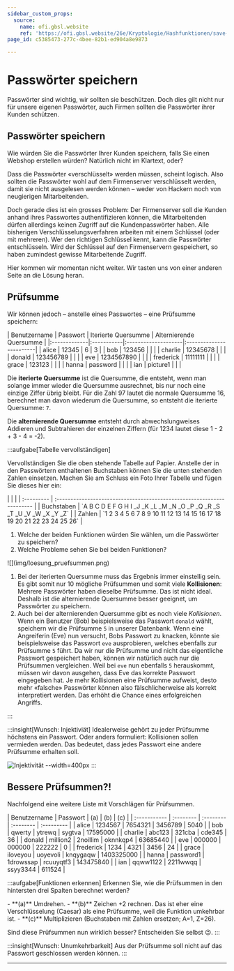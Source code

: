 ```yaml
---
sidebar_custom_props:
  source:
    name: ofi.gbsl.website
    ref: 'https://ofi.gbsl.website/26e/Kryptologie/Hashfunktionen/save-passwords'
page_id: c5385473-277c-4bee-82b1-ed904a8e9873

---
```



# Passwörter speichern
Passwörter sind wichtig, wir sollten sie beschützen. Doch dies gilt nicht nur für unsere eigenen Passwörter, auch Firmen sollten die Passwörter ihrer Kunden schützen.

## Passwörter speichern
Wie würden Sie die Passwörter Ihrer Kunden speichern, falls Sie einen Webshop erstellen würden? Natürlich nicht im Klartext, oder?

Dass die Passwörter «verschlüsselt» werden müssen, scheint logisch. Also sollten die Passwörter wohl auf dem Firmenserver verschlüsselt werden, damit sie nicht ausgelesen werden können – weder von Hackern noch von neugierigen Mitarbeitenden.

Doch gerade dies ist ein grosses Problem: Der Firmenserver soll die Kunden anhand ihres Passwortes authentifizieren können, die Mitarbeitenden dürfen allerdings keinen Zugriff auf die Kundenpasswörter haben. Alle bisherigen Verschlüsselungsverfahren arbeiten mit einem Schlüssel (oder mit mehreren). Wer den richtigen Schlüssel kennt, kann die Passwörter entschlüsseln. Wird der Schlüssel auf den Firmenservern gespeichert, so haben zumindest gewisse Mitarbeitende Zugriff.

Hier kommen wir momentan nicht weiter. Wir tasten uns von einer anderen Seite an die Lösung heran.

## Prüfsumme
Wir können jedoch – anstelle eines Passwortes – eine Prüfsumme speichern:

<div className="slim-table">
  | Benutzername | Passwort   | Iterierte Quersumme | Alternierende Quersumme |
  |:-------------|:-----------|:--------------------|:------------------------|
  | alice        | 12345      | 6                   | 3                       |
  | bob          | 123456     |                     |                         |
  | charlie      | 12345678   |                     |                         |
  | donald       | 123456789  |                     |                         |
  | eve          | 1234567890 |                     |                         |
  | frederick    | 11111111   |                     |                         |
  | grace        | 123123     |                     |                         |
  | hanna        | password   |                     |                         |
  | ian          | picture1   |                     |                         |
</div>

Die **iterierte Quersumme** ist die Quersumme, die entsteht, wenn man solange immer wieder die Quersumme ausrechnet, bis nur noch eine einzige Ziffer übrig bleibt. Für die Zahl 97 lautet die normale Quersumme 16, berechnet man davon wiederum die Quersumme, so entsteht die iterierte Quersumme: `7`.

Die **alternierende Quersumme** entsteht durch abwechslungweises Addieren und Subtrahieren der einzelnen Ziffern (für 1234 lautet diese 1 - 2 + 3 - 4 = -2).

:::aufgabe[Tabelle vervollständigen]
<TaskState id="9c2b620d-d38d-4783-9662-042420cdcd40" />

Vervollständigen Sie die oben stehende Tabelle auf Papier. Anstelle der in den Passwörtern enthaltenen Buchstaben können Sie die unten stehenden Zahlen einsetzen. Machen Sie am Schluss ein Foto Ihrer Tabelle und fügen Sie dieses hier ein:

<QuillV2 id="1f008e64-69d8-4fd2-9107-01aaf56dc776" />

<div className="slim-table no-table-header">
|            |                                                                        |
| :--------- | :--------------------------------------------------------------------- |
| Buchstaben | `A B C D E F G H I _J _K _L _M _N _O _P _Q _R _S _T _U _V _W _X _Y _Z` |
| Zahlen     | `1 2 3 4 5 6 7 8 9 10 11 12 13 14 15 16 17 18 19 20 21 22 23 24 25 26` |
</div>

1. Welche der beiden Funktionen würden Sie wählen, um die Passwörter zu speichern?
2. Welche Probleme sehen Sie bei beiden Funktionen?

<QuillV2 id="2d3b6bd7-eec9-4be4-b44e-cfb8f5d7187b" />

<Solution id="61ae41a7-126a-4889-a428-4f2e4ff8313d">
![](img/loesung_pruefsummen.png)

1. Bei der iterierten Quersumme muss das Ergebnis immer einstellig sein. Es gibt somit nur 10 mögliche Prüfsummen und somit viele **Kollisionen**: Mehrere Passwörter haben dieselbe Prüfsumme. Das ist nicht ideal. Deshalb ist die alternierende Quersumme besser geeignet, um Passwörter zu speichern.
2. Auch bei der alternierenden Quersumme gibt es noch viele _Kollisionen_. Wenn ein Benutzer (Bob) beispielsweise das Passwort `donald` wählt, speichern wir die Prüfsumme `5` in unserer Datenbank. Wenn eine Angreiferin (Eve) nun versucht, Bobs Passwort zu knacken, könnte sie beispielsweise das Passwort `eve` ausprobieren, welches ebenfalls zur Prüfsumme `5` führt. Da wir nur die Prüfsumme und nicht das eigentliche Passwort gespeichert haben, können wir natürlich auch nur die Prüfsummen vergleichen. Weil bei `eve` nun ebenfalls `5` herauskommt, müssen wir davon ausgehen, dass Eve das korrekte Passwort eingegeben hat. Je mehr Kollisionen eine Prüfsumme aufweist, desto mehr «falsche» Passwörter können also fälschlicherweise als korrekt interpretiert werden. Das erhöht die Chance eines erfolgreichen Angriffs. 
</Solution>
:::

:::insight[Wunsch: Injektiviät]
Idealerweise gehört zu jeder Prüfsumme höchstens ein Passwort. Oder anders formuliert: Kollisionen sollen vermieden werden. Das bedeutet, dass jedes Passwort eine andere Prüfsumme erhalten soll.

![Injektivität --width=400px](img/injective.png)
:::

## Bessere Prüfsummen?!
Nachfolgend eine weitere Liste mit Vorschlägen für Prüfsummen.

<div className="slim-table">
| Benutzername | Passwort  | (a)       | (b)       | (c)        |
| :----------- | :-------- | :-------- | :-------- | :--------- |
| alice        | 1234567   | 7654321   | 3456789   | 5040       |
| bob          | qwerty    | ytrewq    | sygtva    | 17595000   |
| charlie      | abc123    | 321cba    | cde345    | 36         |
| donald       | million2  | 2noillim  | oknnkqp4  | 63685440   |
| eve          | 000000    | 000000    | 222222    | 0          |
| frederick    | 1234      | 4321      | 3456      | 24         |
| grace        | iloveyou  | uoyevoli  | knqygaqw  | 1403325000 |
| hanna        | password1 | 1drowssap | rcuuyqtf3 | 143475840  |
| ian          | qqww1122  | 2211wwqq  | ssyy3344  | 611524     |
</div>

:::aufgabe[Funktionen erkennen]
<TaskState id="5475e99e-53cd-4dba-97f8-928e6d20e443" />
Erkennen Sie, wie die Prüfsummen in den hintersten drei Spalten berechnet werden?

<QuillV2 id="4d4d0e4f-16e9-4065-843d-c80f43a0f5f4" />

<Solution id="51fa6805-f47a-4314-b2c4-1ebaa81b3622">
- **(a)** Umdrehen.
- **(b)** Zeichen +2 rechnen. Das ist eher eine Verschlüsselung (Caesar) als eine Prüfsumme, weil die Funktion umkehrbar ist.
- **(c)** Multiplizieren (Buchstaben mit Zahlen ersetzen; A=1, Z=26).

Sind diese Prüfsummen nun wirklich besser? Entscheiden Sie selbst 😉.
</Solution>
:::

:::insight[Wunsch: Unumkehrbarkeit]
Aus der Prüfsumme soll nicht auf das Passwort geschlossen werden können.
:::

---

